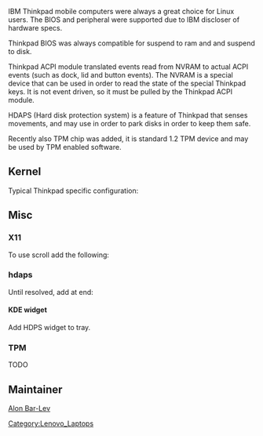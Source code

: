 
IBM Thinkpad mobile computers were always a great choice for Linux users. The BIOS and peripheral were supported due to IBM discloser of hardware specs.

Thinkpad BIOS was always compatible for suspend to ram and and suspend to disk.

Thinkpad ACPI module translated events read from NVRAM to actual ACPI events (such as dock, lid and button events). The NVRAM is a special device that
can be used in order to read the state of the special Thinkpad keys. It is not event driven, so it must be pulled by
the Thinkpad ACPI module.

HDAPS (Hard disk protection system) is a feature of Thinkpad that senses movements, and may use in order to park disks in order to keep them safe.

Recently also TPM chip was added, it is standard 1.2 TPM device and may be used by TPM enabled software.

== Kernel ==

Typical Thinkpad specific configuration:

{{Kernel||<pre>
  Power management and ACPI options  --->
    [*] Suspend to RAM and standby
    [*] Hibernation (aka 'suspend to disk')
    [*] Run-time PM core functionality
    [*] ACPI (Advanced Configuration and Power Interface) Support  --->
      <M>   AC Adapter
      <M>   Battery
      -*-   Button
      -*-   Video
      <M>   Fan
      [*]   Dock
      <M>   Processor
      <M>   Thermal Zone
    CPU Frequency scaling  --->
      [*] CPU Frequency scaling
      <M>   CPU frequency translation statistics
      [*]     CPU frequency translation statistics details
      Default CPUFreq governor (performance)  --->
      -*-   'performance' governor
      <M>   'powersave' governor
      <M>   'userspace' governor for userspace frequency scaling
      <M>   'ondemand' cpufreq policy governor
      <M>   'conservative' cpufreq governor
      x86 CPU frequency scaling drivers  --->
        <M> ACPI Processor P-States drivers
    -*- CPU idle PM support
    [*]   Cpuidle Driver for Intel Processors
  Device Drivers  --->
    Character devices  --->
      <M> TPM Hardware Support  --->
        <M>   TPM Interface Specification 1.2 Interface
    [*] X86 Platform Specific Device Drivers  --->
      <M>   ThinkPad ACPI Laptop Extras 
      [*]     Console audio control ALSA interface
      [*]     Allow control of important LEDs (unsafe)
      [*]     Video output control support
      [*]     Support NVRAM polling for hot keys
</pre>}}

{{File|/etc/conf.d/modules|<pre>
modules="${modules} thinkpad_acpi"

modules="${modules}
ac
battery
fan
processor
thermal
coretemp
"

modules="${modules}
acpi-cpufreq
cpufreq-conservative
cpufreq-ondemand
cpufreq-powersave
"</pre>}}

== Misc ==

=== X11 ===

To use scroll add the following:

{{File|/etc/X11/xorg.conf.d/30-trackpoint.conf|<pre>
Section "InputClass"
        Identifier      "MyMouse"
        MatchProduct    "TrackPoint"

        Option          "Buttons"               "3"
        Option          "EmulateWheel"
        Option          "EmulateWheelButton"    "2"
EndSection
</pre>}}

=== hdaps ===

{{File|/etc/portage/package.use/thinkpad.conf|<pre>
app-laptop/tp_smapi hdaps
</pre>}}

{{Root|emerge app-laptop/tp_smapi app-laptop/hdapsd}}

Until {{Bug|392475}} resolved, add at end:
{{File|/etc/conf.d/hdapsd|<pre>
OPTIONS="${OPTIONS} -l"
</pre>}}

{{Root|rc-update add hdapsd default}}
{{Root|/etc/init.d/hdapsd start}}

==== KDE widget ====

{{Root|emerge hdaps_monitor}}

Add HDPS widget to tray.

=== TPM ===

TODO

== Maintainer ==

[[User:Alonbl|Alon Bar-Lev]]

{{AuthorList|{{Author|Alon Bar-Lev|2011-11-25|type=original}}}}

[[Category:Lenovo_Laptops]]